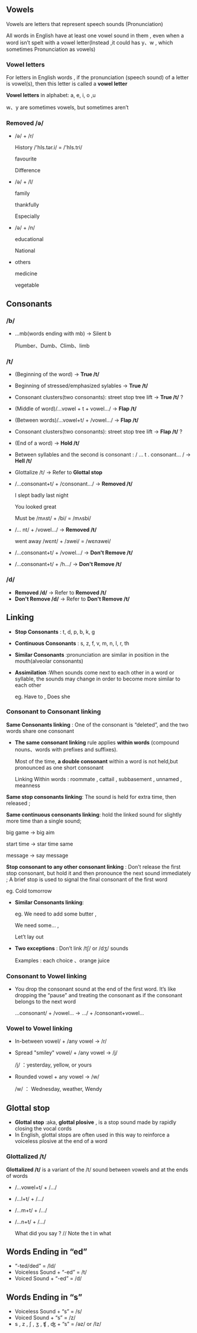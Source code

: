 ## Vowels

Vowels are letters that represent speech sounds (Pronunciation)

All words in English have at least one vowel sound in them , even when a word isn’t spelt with a vowel letter(Instead ,it could has y、w , which sometimes Pronunciation as vowels)

### Vowel letters

For letters in English words , if the pronunciation (speech sound) of a letter is vowel(s), then this letter is called a **vowel letter**

**Vowel letters** in alphabet: a, e, i, o ,u

w、y are sometimes vowels, but sometimes aren’t

### Removed /ə/

-   /ə/ + /r/

    History /'hIs.tər.i/ = /'hIs.tri/

    favourite

    Difference

-   /ə/ + /l/

    family

    thankfully

    Especially

-   /ə/ + /n/

    educational

    National

-   others

    medicine

    vegetable

## Consonants
### /b/
- ...mb(words ending with mb) -> Silent b

  Plumber、Dumb、Climb、limb


### /t/

- (Beginning of the word) -> **True /t/**
- Beginning of stressed/emphasized sylables -> **True /t/**
- Consonant clusters(two consonants): street stop tree lift -> **True /t/** ?
- (Middle of word)/…vowel + t + vowel…/ -> **Flap /t/**
- (Between words)/…vowel+t/ + /vowel…/ -> **Flap /t/**
- Consonant clusters(two consonants): street stop tree lift -> **Flap /t/** ?
- (End of a word) -> **Hold /t/**
- Between syllables and the second is consonant : / … t . consonant… / -> **Hell /t/**
- Glottalize /t/ -> Refer to **Glottal stop**
- /…consonant+t/ + /consonant…/ -> **Removed /t/**

  I slept badly last night

  You looked great

  Must be  /mʌst/ + /bi/   = /mʌsbi/

- /… nt/ + /vowel…/ -> **Removed /t/**

  went away  /wɛnt/ + /ɜwei/  = /wɛnɜwei/
- /…consonant+t/ + /vowel…/ -> **Don't Remove /t/**
- /…consonant+t/ + /h…/ -> **Don't Remove /t/**



### /d/
- **Removed /d/** -> Refer to **Removed /t/**
- **Don't Remove /d/** -> Refer to **Don't Remove /t/**
## Linking
- **Stop Consonants** :  t, d, p, b, k, g
- **Continuous Consonants** : s, z, f, v, m, n, l, r, th
- **Similar Consonants** :pronunciation are similar in position in the mouth(alveolar consonants)
- **Assimilation** :When sounds come next to each other in a word or syllable, the sounds may change in order to become more similar to each other

  eg. Have to , Does she

### Consonant to Consonant linking
 **Same Consonants linking** : One of the consonant is “deleted”, and the two words share one consonant
- **The same consonant linking** rule applies **within words** (compound nouns、words with prefixes and suffixes).

  Most of the time, **a double consonant** within a word is not held,but pronounced as one short consonant

  Linking Within words : roommate , cattail , subbasement , unnamed , meanness

**Same stop consonants linking**: The sound is held for extra time, then released ;

**Same continuous consonants linking**: hold the linked sound for slightly more time than a single sound;

   big game → big aim

   start time → star time same

   message → say message

**Stop consonant to any other consonant linking** : Don’t release the first stop consonant, but hold it and then pronounce the next sound immediately ; A brief stop is used to signal the final consonant of the first word

  eg. Cold tomorrow
- **Similar Consonants linking**: 

  eg. We need to add some butter , 

  We need some… , 

  Let’t lay out
- **Two exceptions** : Don’t link /tʃ/ or /dʒ/ sounds

  Examples : each choice 、orange juice
### Consonant to Vowel linking
- You drop the consonant sound at the end of the first word. It’s like dropping the “pause” and treating the consonant as if the consonant belongs to the next word

  …consonant/ + /vowel… -> …/ + /consonant+vowel…
### Vowel to Vowel linking
- In-between vowel/ + /any vowel ->  /r/

- Spread "smiley" vowel/ + /any vowel  ->  /j/

  /j/ ：yesterday, yellow, or yours

- Rounded vowel + any vowel  ->  /w/

  /w/ ： Wednesday, weather,  Wendy

## Glottal stop

-   **Glottal stop** :aka, **glottal plosive** , is a stop sound made by rapidly closing the vocal cords
-   In English, glottal stops are often used in this way to reinforce a voiceless plosive at the end of a word

### Glottalized /t/

**Glottalized /t/** is a variant of the /t/ sound between vowels and at the ends of words

-   /…vowel+t/ + /…/
-   /…l+t/ + /…/
-   /…m+t/ + /…/
-   /…n+t/ + /…/

    What did you say ? // Note the t in what
## Words Ending in “ed”
- “-ted/ded” = /Id/
- Voiceless Sound + “-ed” = /t/
- Voiced Sound + “-ed” = /d/
## Words Ending in “s”
- Voiceless Sound + “s” = /s/
- Voiced Sound + “s” = /z/
- s , z , ʃ , ʒ , ʧ , ʤ + “s” = /əz/ or /Iz/
